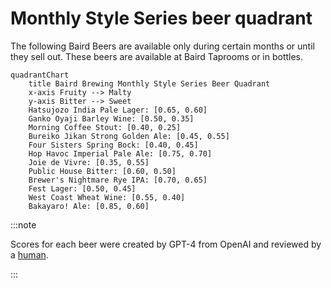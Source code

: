 # Monthly Style Series beer quadrant

The following Baird Beers are available only during certain months or until they sell out. These beers are available at Baird Taprooms or in bottles.

```mermaid
quadrantChart
    title Baird Brewing Monthly Style Series Beer Quadrant
    x-axis Fruity --> Malty
    y-axis Bitter --> Sweet
    Hatsujozo India Pale Lager: [0.65, 0.60]
    Ganko Oyaji Barley Wine: [0.50, 0.35]
    Morning Coffee Stout: [0.40, 0.25]
    Bureiko Jikan Strong Golden Ale: [0.45, 0.55]
    Four Sisters Spring Bock: [0.40, 0.45]
    Hop Havoc Imperial Pale Ale: [0.75, 0.70]
    Joie de Vivre: [0.35, 0.55]
    Public House Bitter: [0.60, 0.50]
    Brewer's Nightmare Rye IPA: [0.70, 0.65]
    Fest Lager: [0.50, 0.45]
    West Coast Wheat Wine: [0.55, 0.40]
    Bakayaro! Ale: [0.85, 0.60]
```

:::note

Scores for each beer were created by GPT-4 from OpenAI and reviewed by a [human](https://github.com/josh-wong).

:::
